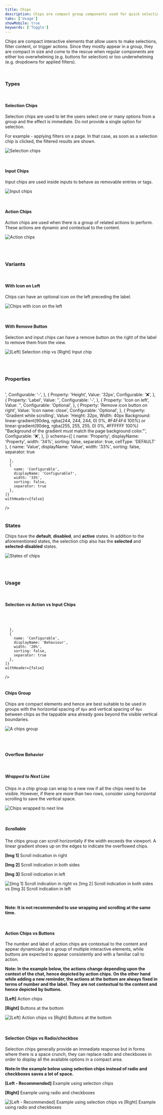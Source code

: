 ```yaml
---
title: Chips
description: Chips are compact group components used for quick selection, actions, and filtering.
tabs: ['Usage']
showMobile: true
keywords: ['Toggle']
---
```


Chips are compact interactive elements that allow users to make selections, filter content, or trigger actions. Since they mostly appear in a group, they are compact in size and come to the rescue when regular components are either too overwhelming (e.g. buttons for selection) or too underwhelming (e.g. dropdowns for applied filters).

<br/>

### Types

<br/>

#### Selection Chips

Selection chips are used to let the users select one or many options from a group and the effect is immediate. Do not provide a single option for selection.

For example - applying filters on a page. In that case, as soon as a selection chip is clicked, the filtered results are shown.

![Selection chips](./images/mchips-1.png)

<br/>

#### Input Chips

Input chips are used inside inputs to behave as removable entries or tags.

![Input chips](./images/mchips-2.png)

<br/>

#### Action Chips

Action chips are used when there is a group of related actions to perform. These actions are dynamic and contextual to the content.

![Action chips](./images/mchips-3.png)

<br/>
<br/>

### Variants

<br/>

#### With Icon on Left

Chips can have an optional icon on the left preceding the label.

![Chips with icon on the left](./images/mchips-4.png)

<br/>

#### With Remove Button

Selection and input chips can have a remove button on the right of the label to remove them from the view.

![[Left] Selection chip vs [Right] Input chip](./images/mchips-5.png)

<br/>
<br/>

### Properties

<br/>

<Card shadow='none'>
  <Table
    showMenu={false}
    separator={true}
    data={[
      {
        Property: 'Width',
        Value: '<width>',
        Configurable: '-',
      },
      {
        Property: 'Height',
        Value: '32px',
        Configurable: '❌',
      },
      {
        Property: 'Label',
        Value: '<label>',
        Configurable: '-',
      },
      {
        Property: 'Icon on left',
        Value: '<icon>',
        Configurable: 'Optional',
      },
      {
        Property: 'Remove icon button on right',
        Value: 'Icon name: close',
        Configurable: 'Optional',
      },
      {
        Property: 'Gradient while scrolling',
        Value: 'Height: 32px, Width: 40px Background: linear-gradient(90deg, rgba(244, 244, 244, 0) 0%, #F4F4F4 100%) or linear-gradient(90deg, rgba(255, 255, 255, 0) 0%, #FFFFFF 100%) "Background of the gradient must match the page background color."',
        Configurable: '❌',
      },
    ]}
    schema={[
      {
        name: 'Property',
        displayName: 'Property',
        width: '34%',
        sorting: false,
        separator: true,
        cellType: 'DEFAULT'
      },
      {
        name: 'Value',
        displayName: 'Value',
        width: '33%',
        sorting: false,
        separator: true
        
      },
      {
        name: 'Configurable',
        displayName: 'Configurable?',
        width: '33%',
        sorting: false,
        separator: true
      },
    ]}
    withHeader={false}
  />
</Card>
<br/>
<br/>


### States

Chips have the **default**, **disabled**, and **active** states. In addition to the aforementioned states, the selection chip also has the **selected** and **selected-disabled** states.

![States of chips](./images/mchips-6.png)

<br/>
<br/>

### Usage

<br/>

#### Selection vs Action vs Input Chips

<br/>

<Card shadow='none'>
  <Table
    showMenu={false}
    separator={true}
    data={[
      {
        Property: 'Selection Chip',
        Value: 'Used to select from many and apply filters',
        Configurable: 'Removable',
      },
      {
        Property: 'Action Chip',
        Value: 'To perform actions related to the primary content',
        Configurable: 'Non-removable',
      },
      {
        Property: 'Input Chip',
        Value: 'To behave as removable tags in inputs',
        Configurable: 'Removable',
      },
    ]}
    schema={[
      {
        name: 'Property',
        displayName: 'Type',
        width: '20%',
        sorting: false,
        separator: true,
        cellType: 'DEFAULT'
      },
      {
        name: 'Value',
        displayName: 'Usage',
        width: '60%',
        sorting: false,
        separator: true
        
      },
      {
        name: 'Configurable',
        displayName: 'Behaviour',
        width: '20%',
        sorting: false,
        separator: true
      },
    ]}
    withHeader={false}
  />
</Card>
<br/>
<br/>


#### Chips Group

Chips are compact elements and hence are best suitable to be used in groups with the horizontal spacing of `8px` and vertical spacing of `0px` between chips as the tappable area already goes beyond the visible vertical boundaries.

![A chips group ](./images/mchips-7.png)

<br/>
<br/>

#### Overflow Behavior

<br/>

##### Wrapped to Next Line

Chips in a chip group can wrap to a new row if all the chips need to be visible. However, if there are more than two rows, consider using horizontal scrolling to save the vertical space.

![Chips wrapped to next line](./images/mchips-8.png)

<br/>

##### Scrollable

The chips group can scroll horizontally if the width exceeds the viewport. A linear gradient shows up on the edges to indicate the overflowed chips.

**[Img 1]** Scroll indication in right 

**[Img 2]** Scroll indication in both sides

**[Img 3]** Scroll indication in left

![[Img 1] Scroll indication in right vs [Img 2] Scroll indication in both sides vs [Img 3] Scroll indication in left](./images/mchips-9.png)

<br/>

**Note: It is not recommended to use wrapping and scrolling at the same time.**

<br/>

#### Action Chips vs Buttons

The number and label of action chips are contextual to the content and appear dynamically as a group of multiple interactive elements, while buttons are expected to appear consistently and with a familiar call to action.

**Note: In the example below, the actions change depending upon the context of the chat, hence depicted by action chips. On the other hand while adding a new reminder, the actions at the bottom are always fixed in terms of number and the label. They are not contextual to the content and hence depicted by buttons.**

**[Left]** Action chips

**[Right]** Buttons at the bottom

![[Left] Action chips vs [Right] Buttons at the bottom](./images/mchips-10.png)

<br/>

#### Selection Chips vs Radio/checkbox

Selection chips generally provide an immediate response but in forms where there is a space crunch, they can replace radio and checkboxes in order to display all the available options in a compact area.

**Note:In the example below using selection chips instead of radio and checkboxes saves a lot of space.**

**[Left - Recommended]** Example using selection chips

**[Right]** Example using radio and checkboxes

![[Left - Recommended] Example using selection chips vs [Right] Example using radio and checkboxes](./images/mchips-11.png)

<br/>
<br/>